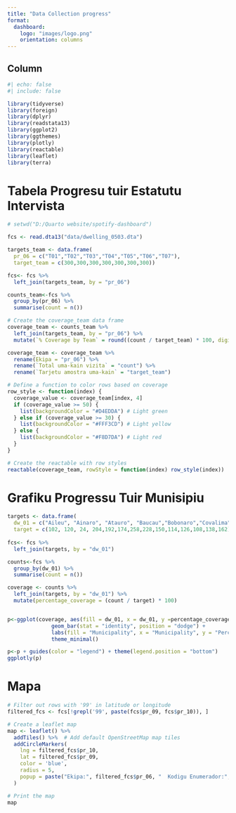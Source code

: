 ```yaml
---
title: "Data Collection progress"
format:
  dashboard:
    logo: "images/logo.png"
    orientation: columns
---
```


## Column{width="100%"}

```r
#| echo: false
#| include: false

library(tidyverse)
library(foreign)
library(dplyr)
library(readstata13)
library(ggplot2)
library(ggthemes)
library(plotly)
library(reactable)
library(leaflet)
library(terra)

```

# Tabela Progresu tuir Estatutu Intervista {height="50%"} 
```r
# setwd("D:/Quarto website/spotify-dashboard")

fcs <- read.dta13("data/dwelling_0503.dta")

targets_team <- data.frame(
  pr_06 = c("T01","T02","T03","T04","T05","T06","T07"),
  target_team = c(300,300,300,300,300,300,300))

fcs<- fcs %>%
  left_join(targets_team, by = "pr_06")

counts_team<-fcs %>%
  group_by(pr_06) %>%
  summarise(count = n())

# Create the coverage_team data frame
coverage_team <- counts_team %>%
  left_join(targets_team, by = "pr_06") %>%
  mutate(`% Coverage by Team` = round((count / target_team) * 100, digits = 1))

coverage_team <- coverage_team %>% 
  rename(Ekipa = "pr_06") %>%
  rename(`Total uma-kain vizita` = "count") %>%
  rename(`Tarjetu amostra uma-kain` = "target_team")

# Define a function to color rows based on coverage
row_style <- function(index) {
  coverage_value <- coverage_team[index, 4]
  if (coverage_value >= 50) {
    list(backgroundColor = "#D4EDDA") # Light green
  } else if (coverage_value >= 30) {
    list(backgroundColor = "#FFF3CD") # Light yellow
  } else {
    list(backgroundColor = "#F8D7DA") # Light red
  }
}

# Create the reactable with row styles
reactable(coverage_team, rowStyle = function(index) row_style(index))
```
# Grafiku Progressu Tuir Munisipiu {height="70%"}
```r

targets <- data.frame(
  dw_01 = c("Aileu", "Ainaro", "Atauro", "Baucau","Bobonaro","Covalima","Dili", "Ermera","Lautém","Liquica", "Manatuto","Manufahi","Oecusse","Viqueque"),
  target = c(102, 120, 24, 204,192,174,258,228,150,114,126,108,138,162))
  
fcs<- fcs %>%
  left_join(targets, by = "dw_01")

counts<-fcs %>%
  group_by(dw_01) %>%
  summarise(count = n())

coverage <- counts %>%
  left_join(targets, by = "dw_01") %>%
  mutate(percentage_coverage = (count / target) * 100)


p<-ggplot(coverage, aes(fill = dw_01, x = dw_01, y =percentage_coverage)) +
              geom_bar(stat = "identity", position = "dodge") +
              labs(fill = "Municipality", x = "Municipality", y = "Percentage Coverage") +
              theme_minimal()

p<-p + guides(color = "legend") + theme(legend.position = "bottom")
ggplotly(p)
```

# Mapa {height="20%"}

```r
# Filter out rows with '99' in latitude or longitude
filtered_fcs <- fcs[!grepl('99', paste(fcs$pr_09, fcs$pr_10)), ]

# Create a leaflet map
map <- leaflet() %>%
  addTiles() %>%  # Add default OpenStreetMap map tiles
  addCircleMarkers(
    lng = filtered_fcs$pr_10,
    lat = filtered_fcs$pr_09,
    color = 'blue',
    radius = 5,
    popup = paste("Ekipa:", filtered_fcs$pr_06, "  Kodigu Enumerador:", filtered_fcs$pr_03)
  )

# Print the map
map

```



